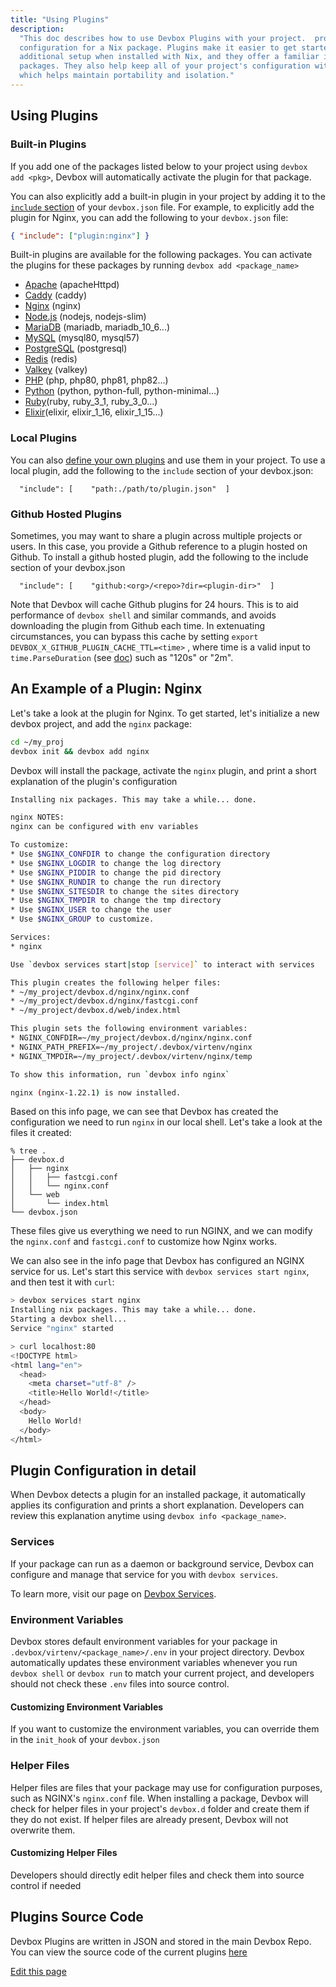 ```yaml
---
title: "Using Plugins"
description:
  "This doc describes how to use Devbox Plugins with your project.  provide a default Devbox
  configuration for a Nix package. Plugins make it easier to get started with packages that require
  additional setup when installed with Nix, and they offer a familiar interface for configuring
  packages. They also help keep all of your project's configuration within your project directory,
  which helps maintain portability and isolation."
---
```


## Using Plugins[​](#using-plugins "Direct link to Using Plugins")

### Built-in Plugins[​](#built-in-plugins "Direct link to Built-in Plugins")

If you add one of the packages listed below to your project using `devbox add <pkg>`, Devbox will
automatically activate the plugin for that package.

You can also explicitly add a built-in plugin in your project by adding it to the
[`include` section](/docs/devbox/configuration/#include) of your `devbox.json` file. For example, to
explicitly add the plugin for Nginx, you can add the following to your `devbox.json` file:

```json
{ "include": ["plugin:nginx"] }
```

Built-in plugins are available for the following packages. You can activate the plugins for these
packages by running `devbox add <package_name>`

- [Apache](/docs/devbox/devbox-examples/servers/apache/) (apacheHttpd)
- [Caddy](/docs/devbox/devbox-examples/servers/caddy/) (caddy)
- [Nginx](/docs/devbox/devbox-examples/servers/nginx/) (nginx)
- [Node.js](/docs/devbox/devbox-examples/languages/nodejs/) (nodejs, nodejs-slim)
- [MariaDB](/docs/devbox/devbox-examples/databases/mariadb/) (mariadb, mariadb_10_6...)
- [MySQL](/docs/devbox/devbox-examples/databases/mysql/) (mysql80, mysql57)
- [PostgreSQL](/docs/devbox/devbox-examples/databases/postgres/) (postgresql)
- [Redis](/docs/devbox/devbox-examples/databases/redis/) (redis)
- [Valkey](/docs/devbox/devbox-examples/databases/valkey/) (valkey)
- [PHP](/docs/devbox/devbox-examples/languages/php/) (php, php80, php81, php82...)
- [Python](/docs/devbox/devbox-examples/languages/python/) (python, python-full, python-minimal...)
- [Ruby](/docs/devbox/devbox-examples/languages/ruby/)(ruby, ruby_3_1, ruby_3_0...)
- [Elixir](/docs/devbox/devbox-examples/languages/elixir/)(elixir, elixir_1_16, elixir_1_15...)

### Local Plugins[​](#local-plugins "Direct link to Local Plugins")

You can also [define your own plugins](/docs/devbox/guides/creating-plugins/) and use them in your
project. To use a local plugin, add the following to the `include` section of your devbox.json:

```
  "include": [    "path:./path/to/plugin.json"  ]
```

### Github Hosted Plugins[​](#github-hosted-plugins "Direct link to Github Hosted Plugins")

Sometimes, you may want to share a plugin across multiple projects or users. In this case, you
provide a Github reference to a plugin hosted on Github. To install a github hosted plugin, add the
following to the include section of your devbox.json

```
  "include": [    "github:<org>/<repo>?dir=<plugin-dir>"  ]
```

Note that Devbox will cache Github plugins for 24 hours. This is to aid performance of
`devbox shell` and similar commands, and avoids downloading the plugin from Github each time. In
extenuating circumstances, you can bypass this cache by setting
`export DEVBOX_X_GITHUB_PLUGIN_CACHE_TTL=<time>` , where time is a valid input to
`time.ParseDuration` (see [doc](https://pkg.go.dev/time#ParseDuration)) such as "120s" or "2m".

## An Example of a Plugin: Nginx[​](#an-example-of-a-plugin-nginx "Direct link to An Example of a Plugin: Nginx")

Let's take a look at the plugin for Nginx. To get started, let's initialize a new devbox project,
and add the `nginx` package:

```bash
cd ~/my_proj
devbox init && devbox add nginx
```

Devbox will install the package, activate the `nginx` plugin, and print a short explanation of the
plugin's configuration

```bash
Installing nix packages. This may take a while... done.

nginx NOTES:
nginx can be configured with env variables

To customize:
* Use $NGINX_CONFDIR to change the configuration directory
* Use $NGINX_LOGDIR to change the log directory
* Use $NGINX_PIDDIR to change the pid directory
* Use $NGINX_RUNDIR to change the run directory
* Use $NGINX_SITESDIR to change the sites directory
* Use $NGINX_TMPDIR to change the tmp directory
* Use $NGINX_USER to change the user
* Use $NGINX_GROUP to customize.

Services:
* nginx

Use `devbox services start|stop [service]` to interact with services

This plugin creates the following helper files:
* ~/my_project/devbox.d/nginx/nginx.conf
* ~/my_project/devbox.d/nginx/fastcgi.conf
* ~/my_project/devbox.d/web/index.html

This plugin sets the following environment variables:
* NGINX_CONFDIR=~/my_project/devbox.d/nginx/nginx.conf
* NGINX_PATH_PREFIX=~/my_project/.devbox/virtenv/nginx
* NGINX_TMPDIR=~/my_project/.devbox/virtenv/nginx/temp

To show this information, run `devbox info nginx`

nginx (nginx-1.22.1) is now installed.
```

Based on this info page, we can see that Devbox has created the configuration we need to run `nginx`
in our local shell. Let's take a look at the files it created:

```
% tree .
├── devbox.d
│   ├── nginx
│   │   ├── fastcgi.conf
│   │   └── nginx.conf
│   └── web
│       └── index.html
└── devbox.json
```

These files give us everything we need to run NGINX, and we can modify the `nginx.conf` and
`fastcgi.conf` to customize how Nginx works.

We can also see in the info page that Devbox has configured an NGINX service for us. Let's start
this service with `devbox services start nginx`, and then test it with `curl`:

```bash
> devbox services start nginx
Installing nix packages. This may take a while... done.
Starting a devbox shell...
Service "nginx" started

> curl localhost:80
<!DOCTYPE html>
<html lang="en">
  <head>
    <meta charset="utf-8" />
    <title>Hello World!</title>
  </head>
  <body>
    Hello World!
  </body>
</html>
```

## Plugin Configuration in detail[​](#plugin-configuration-in-detail "Direct link to Plugin Configuration in detail")

When Devbox detects a plugin for an installed package, it automatically applies its configuration
and prints a short explanation. Developers can review this explanation anytime using
`devbox info <package_name>`.

### Services[​](#services "Direct link to Services")

If your package can run as a daemon or background service, Devbox can configure and manage that
service for you with `devbox services`.

To learn more, visit our page on [Devbox Services](/docs/devbox/guides/services/).

### Environment Variables[​](#environment-variables "Direct link to Environment Variables")

Devbox stores default environment variables for your package in
`.devbox/virtenv/<package_name>/.env` in your project directory. Devbox automatically updates these
environment variables whenever you run `devbox shell` or `devbox run` to match your current project,
and developers should not check these `.env` files into source control.

#### Customizing Environment Variables[​](#customizing-environment-variables "Direct link to Customizing Environment Variables")

If you want to customize the environment variables, you can override them in the `init_hook` of your
`devbox.json`

### Helper Files[​](#helper-files "Direct link to Helper Files")

Helper files are files that your package may use for configuration purposes, such as NGINX's
`nginx.conf` file. When installing a package, Devbox will check for helper files in your project's
`devbox.d` folder and create them if they do not exist. If helper files are already present, Devbox
will not overwrite them.

#### Customizing Helper Files[​](#customizing-helper-files "Direct link to Customizing Helper Files")

Developers should directly edit helper files and check them into source control if needed

## Plugins Source Code[​](#plugins-source-code "Direct link to Plugins Source Code")

Devbox Plugins are written in JSON and stored in the main Devbox Repo. You can view the source code
of the current plugins [here](https://github.com/jetify-com/devbox/tree/main/plugins)

[Edit this page](https://github.com/jetify-com/devbox/tree/main/docs/app/docs/guides/plugins.md)
